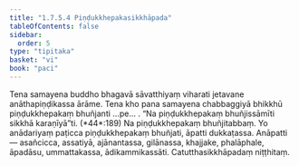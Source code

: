 ```yaml
---
title: "1.7.5.4 Piṇḍukkhepakasikkhāpada"
tableOfContents: false
sidebar:
  order: 5
type: "tipitaka"
basket: "vi"
book: "paci"
---
```



<DynamicBreadcrumb />

<Division number="620" book="paci">

<Paragraph number="1904" book="paci">
Tena samayena buddho bhagavā sāvatthiyaṃ viharati jetavane anāthapiṇḍikassa ārāme. Tena kho pana samayena chabbaggiyā bhikkhū piṇḍukkhepakaṃ bhuñjanti …pe… .
</Paragraph>

<Paragraph number="1905" book="paci">
<Emphasis>“Na piṇḍukkhepakaṃ bhuñjissāmīti sikkhā karaṇīyā”</Emphasis>ti. (*44*:<Emphasis>189</Emphasis>)
</Paragraph>

<Paragraph number="1906" book="paci">
Na piṇḍukkhepakaṃ bhuñjitabbaṃ. Yo anādariyaṃ paṭicca piṇḍukkhepakaṃ bhuñjati, āpatti dukkaṭassa.
</Paragraph>

<Paragraph number="1907" book="paci">
Anāpatti— asañcicca, assatiyā, ajānantassa, gilānassa, khajjake, phalāphale, āpadāsu, ummattakassa, ādikammikassāti.

</Paragraph>
</Division>

<Paragraph number="1908" type="center" book="paci">
Catutthasikkhāpadaṃ niṭṭhitaṃ.
</Paragraph>